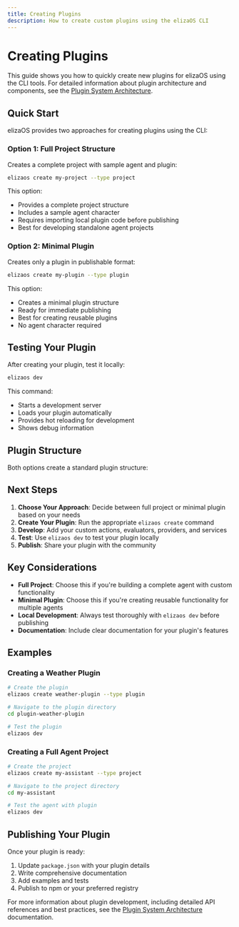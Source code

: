 ```yaml
---
title: Creating Plugins
description: How to create custom plugins using the elizaOS CLI
---
```


# Creating Plugins

This guide shows you how to quickly create new plugins for elizaOS using the CLI tools. For detailed
information about plugin architecture and components, see the
[Plugin System Architecture](/docs/core-concepts/architecture/plugin-system).

## Quick Start

elizaOS provides two approaches for creating plugins using the CLI:

### Option 1: Full Project Structure

Creates a complete project with sample agent and plugin:

```bash
elizaos create my-project --type project
```

This option:

- Provides a complete project structure
- Includes a sample agent character
- Requires importing local plugin code before publishing
- Best for developing standalone agent projects

### Option 2: Minimal Plugin

Creates only a plugin in publishable format:

```bash
elizaos create my-plugin --type plugin
```

This option:

- Creates a minimal plugin structure
- Ready for immediate publishing
- Best for creating reusable plugins
- No agent character required

## Testing Your Plugin

After creating your plugin, test it locally:

```bash
elizaos dev
```

This command:

- Starts a development server
- Loads your plugin automatically
- Provides hot reloading for development
- Shows debug information

## Plugin Structure

Both options create a standard plugin structure:

<Files>
  <Folder name="my-plugin">
    <Folder name="src">
      <Folder name="actions" />
      <Folder name="evaluators" />
      <Folder name="providers" />
      <Folder name="services" />
      <File name="index.ts" />
      <File name="plugin.ts" />
    </Folder>
    <File name="package.json" />
    <File name="tsconfig.json" />
    <File name="README.md" />
  </Folder>
</Files>

## Next Steps

1. **Choose Your Approach**: Decide between full project or minimal plugin based on your needs
2. **Create Your Plugin**: Run the appropriate `elizaos create` command
3. **Develop**: Add your custom actions, evaluators, providers, and services
4. **Test**: Use `elizaos dev` to test your plugin locally
5. **Publish**: Share your plugin with the community

## Key Considerations

- **Full Project**: Choose this if you're building a complete agent with custom functionality
- **Minimal Plugin**: Choose this if you're creating reusable functionality for multiple agents
- **Local Development**: Always test thoroughly with `elizaos dev` before publishing
- **Documentation**: Include clear documentation for your plugin's features

## Examples

### Creating a Weather Plugin

```bash
# Create the plugin
elizaos create weather-plugin --type plugin

# Navigate to the plugin directory
cd plugin-weather-plugin

# Test the plugin
elizaos dev
```

### Creating a Full Agent Project

```bash
# Create the project
elizaos create my-assistant --type project

# Navigate to the project directory
cd my-assistant

# Test the agent with plugin
elizaos dev
```

## Publishing Your Plugin

Once your plugin is ready:

1. Update `package.json` with your plugin details
2. Write comprehensive documentation
3. Add examples and tests
4. Publish to npm or your preferred registry

For more information about plugin development, including detailed API references and best practices,
see the [Plugin System Architecture](/docs/core-concepts/architecture/plugin-system) documentation.
